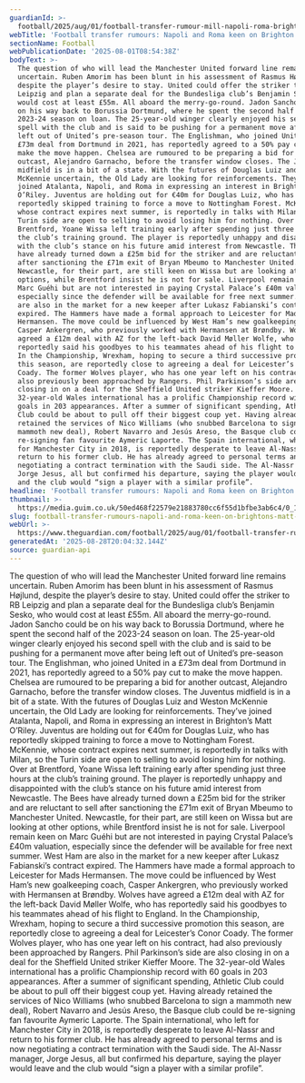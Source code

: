 ```yaml
---
guardianId: >-
  football/2025/aug/01/football-transfer-rumour-mill-napoli-roma-brighton-matt-oriley
webTitle: 'Football transfer rumours: Napoli and Roma keen on Brighton’s Matt O’Riley?'
sectionName: Football
webPublicationDate: '2025-08-01T08:54:38Z'
bodyText: >-
  The question of who will lead the Manchester United forward line remains
  uncertain. Ruben Amorim has been blunt in his assessment of Rasmus Højlund,
  despite the player’s desire to stay. United could offer the striker to RB
  Leipzig and plan a separate deal for the Bundesliga club’s Benjamin Sesko, who
  would cost at least £55m. All aboard the merry-go-round. Jadon Sancho could be
  on his way back to Borussia Dortmund, where he spent the second half of the
  2023-24 season on loan. The 25-year-old winger clearly enjoyed his second
  spell with the club and is said to be pushing for a permanent move after being
  left out of United’s pre-season tour. The Englishman, who joined United in a
  £73m deal from Dortmund in 2021, has reportedly agreed to a 50% pay cut to
  make the move happen. Chelsea are rumoured to be preparing a bid for another
  outcast, Alejandro Garnacho, before the transfer window closes. The Juventus
  midfield is in a bit of a state. With the futures of Douglas Luiz and Weston
  McKennie uncertain, the Old Lady are looking for reinforcements. They’ve
  joined Atalanta, Napoli, and Roma in expressing an interest in Brighton’s Matt
  O’Riley. Juventus are holding out for €40m for Douglas Luiz, who has
  reportedly skipped training to force a move to Nottingham Forest. McKennie,
  whose contract expires next summer, is reportedly in talks with Milan, so the
  Turin side are open to selling to avoid losing him for nothing. Over at
  Brentford, Yoane Wissa left training early after spending just three hours at
  the club’s training ground. The player is reportedly unhappy and disappointed
  with the club’s stance on his future amid interest from Newcastle. The Bees
  have already turned down a £25m bid for the striker and are reluctant to sell
  after sanctioning the £71m exit of Bryan Mbeumo to Manchester United.
  Newcastle, for their part, are still keen on Wissa but are looking at other
  options, while Brentford insist he is not for sale. Liverpool remain keen on
  Marc Guéhi but are not interested in paying Crystal Palace’s £40m valuation,
  especially since the defender will be available for free next summer. West Ham
  are also in the market for a new keeper after Lukasz Fabianski’s contract
  expired. The Hammers have made a formal approach to Leicester for Mads
  Hermansen. The move could be influenced by West Ham’s new goalkeeping coach,
  Casper Ankergren, who previously worked with Hermansen at Brøndby. Wolves have
  agreed a £12m deal with AZ for the left-back David Møller Wolfe, who has
  reportedly said his goodbyes to his teammates ahead of his flight to England.
  In the Championship, Wrexham, hoping to secure a third successive promotion
  this season, are reportedly close to agreeing a deal for Leicester’s Conor
  Coady. The former Wolves player, who has one year left on his contract, had
  also previously been approached by Rangers. Phil Parkinson’s side are also
  closing in on a deal for the Sheffield United striker Kieffer Moore. The
  32-year-old Wales international has a prolific Championship record with 60
  goals in 203 appearances. After a summer of significant spending, Athletic
  Club could be about to pull off their biggest coup yet. Having already
  retained the services of Nico Williams (who snubbed Barcelona to sign a
  mammoth new deal), Robert Navarro and Jesús Areso, the Basque club could be
  re-signing fan favourite Aymeric Laporte. The Spain international, who left
  for Manchester City in 2018, is reportedly desperate to leave Al-Nassr and
  return to his former club. He has already agreed to personal terms and is now
  negotiating a contract termination with the Saudi side. The Al-Nassr manager,
  Jorge Jesus, all but confirmed his departure, saying the player would leave
  and the club would “sign a player with a similar profile”.
headline: 'Football transfer rumours: Napoli and Roma keen on Brighton’s Matt O’Riley?'
thumbnail: >-
  https://media.guim.co.uk/50ed468f22579e21883780cc6f55d1bfbe3ab6c4/0_198_1458_1165/500.jpg
slug: football-transfer-rumours-napoli-and-roma-keen-on-brightons-matt-oriley
webUrl: >-
  https://www.theguardian.com/football/2025/aug/01/football-transfer-rumour-mill-napoli-roma-brighton-matt-oriley
generatedAt: '2025-08-28T20:04:32.144Z'
source: guardian-api
---
```

The question of who will lead the Manchester United forward line remains uncertain. Ruben Amorim has been blunt in his assessment of Rasmus Højlund, despite the player’s desire to stay. United could offer the striker to RB Leipzig and plan a separate deal for the Bundesliga club’s Benjamin Sesko, who would cost at least £55m. All aboard the merry-go-round. Jadon Sancho could be on his way back to Borussia Dortmund, where he spent the second half of the 2023-24 season on loan. The 25-year-old winger clearly enjoyed his second spell with the club and is said to be pushing for a permanent move after being left out of United’s pre-season tour. The Englishman, who joined United in a £73m deal from Dortmund in 2021, has reportedly agreed to a 50% pay cut to make the move happen. Chelsea are rumoured to be preparing a bid for another outcast, Alejandro Garnacho, before the transfer window closes. The Juventus midfield is in a bit of a state. With the futures of Douglas Luiz and Weston McKennie uncertain, the Old Lady are looking for reinforcements. They’ve joined Atalanta, Napoli, and Roma in expressing an interest in Brighton’s Matt O’Riley. Juventus are holding out for €40m for Douglas Luiz, who has reportedly skipped training to force a move to Nottingham Forest. McKennie, whose contract expires next summer, is reportedly in talks with Milan, so the Turin side are open to selling to avoid losing him for nothing. Over at Brentford, Yoane Wissa left training early after spending just three hours at the club’s training ground. The player is reportedly unhappy and disappointed with the club’s stance on his future amid interest from Newcastle. The Bees have already turned down a £25m bid for the striker and are reluctant to sell after sanctioning the £71m exit of Bryan Mbeumo to Manchester United. Newcastle, for their part, are still keen on Wissa but are looking at other options, while Brentford insist he is not for sale. Liverpool remain keen on Marc Guéhi but are not interested in paying Crystal Palace’s £40m valuation, especially since the defender will be available for free next summer. West Ham are also in the market for a new keeper after Lukasz Fabianski’s contract expired. The Hammers have made a formal approach to Leicester for Mads Hermansen. The move could be influenced by West Ham’s new goalkeeping coach, Casper Ankergren, who previously worked with Hermansen at Brøndby. Wolves have agreed a £12m deal with AZ for the left-back David Møller Wolfe, who has reportedly said his goodbyes to his teammates ahead of his flight to England. In the Championship, Wrexham, hoping to secure a third successive promotion this season, are reportedly close to agreeing a deal for Leicester’s Conor Coady. The former Wolves player, who has one year left on his contract, had also previously been approached by Rangers. Phil Parkinson’s side are also closing in on a deal for the Sheffield United striker Kieffer Moore. The 32-year-old Wales international has a prolific Championship record with 60 goals in 203 appearances. After a summer of significant spending, Athletic Club could be about to pull off their biggest coup yet. Having already retained the services of Nico Williams (who snubbed Barcelona to sign a mammoth new deal), Robert Navarro and Jesús Areso, the Basque club could be re-signing fan favourite Aymeric Laporte. The Spain international, who left for Manchester City in 2018, is reportedly desperate to leave Al-Nassr and return to his former club. He has already agreed to personal terms and is now negotiating a contract termination with the Saudi side. The Al-Nassr manager, Jorge Jesus, all but confirmed his departure, saying the player would leave and the club would “sign a player with a similar profile”.

